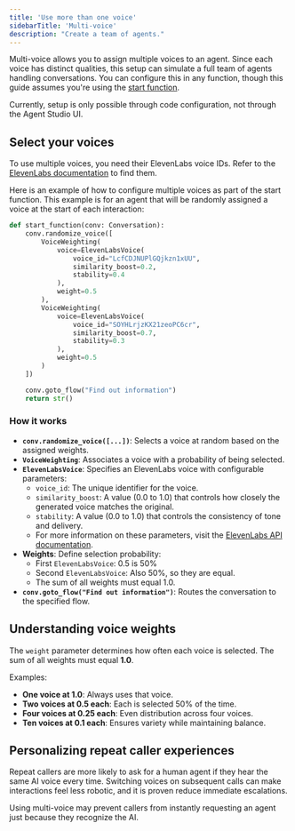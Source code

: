 ```yaml
---
title: 'Use more than one voice'
sidebarTitle: 'Multi-voice'
description: "Create a team of agents."
---
```


Multi-voice allows you to assign multiple voices to an agent. Since each voice has distinct qualities, this setup can simulate a full team of agents handling conversations. You can configure this in any function, though this guide assumes you're using the [start function](/function/start-function). 

<Note>Currently, setup is only possible through code configuration, not through the Agent Studio UI.</Note>

## Select your voices

To use multiple voices, you need their ElevenLabs voice IDs. Refer to the [ElevenLabs documentation](https://help.elevenlabs.io/hc/en-us/articles/14599760033937-How-do-I-find-my-voices-ID-of-my-voices-via-the-website-and-through-the-API) to find them.

Here is an example of how to configure multiple voices as part of the start function. This example is for an agent that will be randomly assigned a voice
at the start of each interaction:

```python
def start_function(conv: Conversation):
    conv.randomize_voice([
        VoiceWeighting(
            voice=ElevenLabsVoice(
                voice_id="LcfCDJNUPlGQjkzn1xUU",
                similarity_boost=0.2,
                stability=0.4
            ),
            weight=0.5
        ),
        VoiceWeighting(
            voice=ElevenLabsVoice(
                voice_id="SOYHLrjzKX21zeoPC6cr",
                similarity_boost=0.7,
                stability=0.3
            ),
            weight=0.5
        )
    ])

    conv.goto_flow("Find out information")
    return str()
```

### How it works

- **`conv.randomize_voice([...])`**: Selects a voice at random based on the assigned weights.
- **`VoiceWeighting`**: Associates a voice with a probability of being selected.
- **`ElevenLabsVoice`**: Specifies an ElevenLabs voice with configurable parameters:
  - `voice_id`: The unique identifier for the voice.
  - `similarity_boost`: A value (0.0 to 1.0) that controls how closely the generated voice matches the original.
  - `stability`: A value (0.0 to 1.0) that controls the consistency of tone and delivery.
  - For more information on these parameters, visit the [ElevenLabs API documentation](https://elevenlabs.io/docs/api-reference/voices/edit-settings).
- **Weights**: Define selection probability:
  - First `ElevenLabsVoice`: 0.5 is 50%
  - Second `ElevenLabsVoice`: Also 50%, so they are equal.
  - The sum of all weights must equal 1.0.
- **`conv.goto_flow("Find out information")`**: Routes the conversation to the specified flow.

## Understanding voice weights

The `weight` parameter determines how often each voice is selected. The sum of all weights must equal **1.0**.

Examples:
- **One voice at 1.0**: Always uses that voice.
- **Two voices at 0.5 each**: Each is selected 50% of the time.
- **Four voices at 0.25 each**: Even distribution across four voices.
- **Ten voices at 0.1 each**: Ensures variety while maintaining balance.

## Personalizing repeat caller experiences

Repeat callers are more likely to ask for a human agent if they hear the same AI voice every time. Switching voices on subsequent calls can make interactions feel less robotic, and it is proven reduce immediate escalations.

Using multi-voice may prevent callers from instantly requesting an agent just because they recognize the AI.
